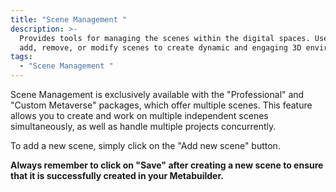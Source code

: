 ```yaml
---
title: "Scene Management "
description: >-
  Provides tools for managing the scenes within the digital spaces. Users can
  add, remove, or modify scenes to create dynamic and engaging 3D environments.
tags:
  - "Scene Management "
---
```


Scene Management is exclusively available with the "Professional" and "Custom Metaverse" packages, which offer multiple scenes. This feature allows you to create and work on multiple independent scenes simultaneously, as well as handle multiple projects concurrently.

To add a new scene, simply click on the "Add new scene" button.

**Always remember to click on "Save" after creating a new scene to ensure that it is successfully created in your Metabuilder.**
